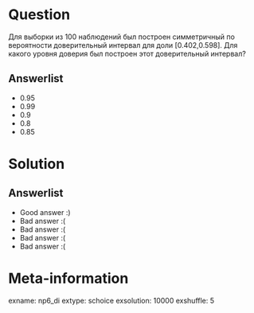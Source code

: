 ﻿Question
========

Для выборки из 100 наблюдений был построен симметричный по вероятности доверительный интервал для доли [0.402,0.598]. Для какого уровня доверия был построен этот доверительный интервал?


Answerlist
----------
*  0.95
*  0.99  
*  0.9
*  0.8
*  0.85 

Solution
========

Answerlist
----------
*  Good answer :)
*  Bad answer :(
*  Bad answer :(
*  Bad answer :(
*  Bad answer :(

Meta-information
================
exname: np6_di
extype: schoice
exsolution: 10000
exshuffle: 5
